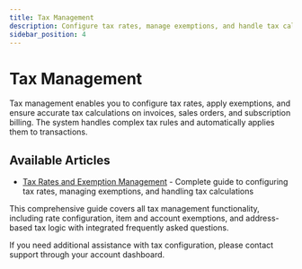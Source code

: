 ```yaml
---
title: Tax Management
description: Configure tax rates, manage exemptions, and handle tax calculations for invoices and sales orders
sidebar_position: 4
---
```


# Tax Management

Tax management enables you to configure tax rates, apply exemptions, and ensure accurate tax calculations on invoices, sales orders, and subscription billing. The system handles complex tax rules and automatically applies them to transactions.

## Available Articles

- [Tax Rates and Exemption Management](./tax-configuration-guide.md) - Complete guide to configuring tax rates, managing exemptions, and handling tax calculations

This comprehensive guide covers all tax management functionality, including rate configuration, item and account exemptions, and address-based tax logic with integrated frequently asked questions.

If you need additional assistance with tax configuration, please contact support through your account dashboard.